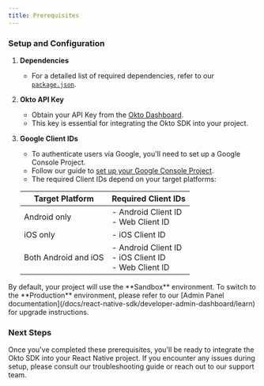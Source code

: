 ```yaml
---
title: Prerequisites
---
```



### Setup and Configuration

1. **Dependencies**
   - For a detailed list of required dependencies, refer to our [`package.json`](https://github.com/okto-hq/okto-sdk-react-native-template-app/blob/main/package.json).

2. **Okto API Key**
   - Obtain your API Key from the [Okto Dashboard](https://dashboard.okto.tech/).
   - This key is essential for integrating the Okto SDK into your project.

3. **Google Client IDs**
   - To authenticate users via Google, you'll need to set up a Google Console Project.
   - Follow our guide to [set up your Google Console Project](/docs/react-native-sdk/advanced-sdk-config/authenticate-users/google-oauth/google-console-setup).
   - The required Client IDs depend on your target platforms:

   | Target Platform | Required Client IDs |
   |-----------------|---------------------|
   | Android only    | - Android Client ID<br/>- Web Client ID |
   | iOS only        | - iOS Client ID |
   | Both Android and iOS | - Android Client ID<br/>- iOS Client ID<br/>- Web Client ID |

<Callout title="Environment Configuration">
By default, your project will use the **Sandbox** environment. To switch to the **Production** environment, please refer to our [Admin Panel documentation](/docs/react-native-sdk/developer-admin-dashboard/learn) for upgrade instructions.
</Callout>

### Next Steps

Once you've completed these prerequisites, you'll be ready to integrate the Okto SDK into your React Native project. If you encounter any issues during setup, please consult our troubleshooting guide or reach out to our support team.